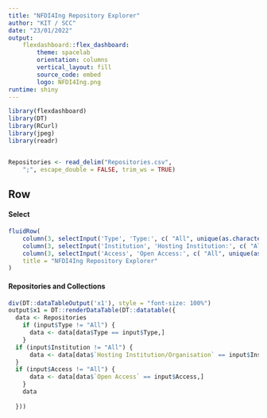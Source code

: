 ```yaml
---
title: "NFDI4Ing Repository Explorer"
author: "KIT / SCC"
date: "23/01/2022"
output:   
    flexdashboard::flex_dashboard:
        theme: spacelab
        orientation: columns
        vertical_layout: fill
        source_code: embed
        logo: NFDI4Ing.png
runtime: shiny
---
```

<!-- From StackOverflow question 51600940; this seems to be the easiest
  solution -->
<script>
$('.navbar-logo').wrap('<a href="https://www.nfdi4ing.de">');
</script>

```r
library(flexdashboard)
library(DT)
library(RCurl)
library(jpeg)
library(readr)


Repositories <- read_delim("Repositories.csv", 
    ";", escape_double = FALSE, trim_ws = TRUE)

```

Row {} 
--------------------------------------
#### Select
```r
fluidRow(
    column(3, selectInput('Type', 'Type:', c( "All", unique(as.character(Repositories$Type))))),
    column(3, selectInput('Institution', 'Hosting Institution:', c( "All", unique(as.character(Repositories$`Hosting Institution/Organisation`))))),
    column(3, selectInput('Access', 'Open Access:', c( "All", unique(as.character(Repositories$`Open Access`))))),
    title = "NFDI4Ing Repository Explorer"
)

```


#### Repositories and Collections
```r

div(DT::dataTableOutput('x1'), style = "font-size: 100%")
output$x1 = DT::renderDataTable(DT::datatable({
  data <- Repositories
    if (input$Type != "All") {
      data <- data[data$Type == input$Type,]
    } 
  if (input$Institution != "All") {
      data <- data[data$`Hosting Institution/Organisation` == input$Institution,]
  }
  if (input$Access != "All") {
      data <- data[data$`Open Access` == input$Access,]
    }
    data 
  
  })) 

```



